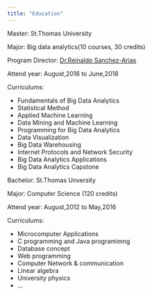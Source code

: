```yaml
---
title: "Education"
---
```

Master: St.Thomas University

Major: Big data analytics(10 courses, 30 credits)

Program Director: [Dr.Reinaldo Sanchez-Arias](https://www.stu.edu/science/faculty-staff/reinaldo-sanchez-arias.html)

Attend year: August,2016 to June,2018

Curriculums: 
 
  - Fundamentals of Big Data Analytics
  - Statistical Method
  - Applied Machine Learning
  - Data Mining and Machine Learning
  - Programming for Big Data Analytics
  - Data Visualization
  - Big Data Warehousing
  - Internet Protocols and Network Security
  - Big Data Analytics Applications
  - Big Data Analytics Capstone

Bachelor: St.Thomas Unversity

Major: Computer Science (120 credits)

Attend year: August,2012 to May,2016

Curriculums:

  - Microcomputer Applications
  - C programming and Java programimng
  - Database concept 
  - Web programming
  - Computer Network & communication
  - Linear algebra
  - University physics
  - ...
